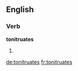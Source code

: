 
==English==

===Verb===
'''tonitruates'''

# {{third-person singular of|tonitruate}}

[[de:tonitruates]]
[[fr:tonitruates]]